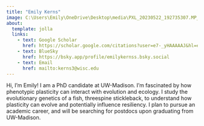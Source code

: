 ```yaml
---
title: "Emily Kerns"
image: C:\Users\Emily\OneDrive\Desktop\media\PXL_20230522_192735307.MP_Original.jpeg
about: 
  template: jolla
  links:
    - text: Google Scholar
      href: https://scholar.google.com/citations?user=e7-_yHAAAAAJ&hl=en&oi=ao
    - text: BlueSky
      href: https://bsky.app/profile/emilykernss.bsky.social
    - text: Email
      href: mailto:kerns3@wisc.edu
---
```


Hi, I’m Emily! I am a PhD candidate at UW-Madison. I’m fascinated by how phenotypic plasticity can interact with evolution and ecology. I study the evolutionary genetics of a fish, threespine stickleback, to understand how plasticity can evolve and potentially influence resiliency. I plan to pursue an academic career, and will be searching for postdocs upon graduating from UW-Madison. 